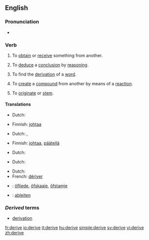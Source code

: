 ==English==

===Pronunciation===
*{{audio|en-us-derive.ogg|Audio (US)}}

===Verb===
{{en-verb|deriv|ing}}
{{rfex}}

# {{context|transitive}} To [[obtain]] or [[receive]] something from another.
# {{context|transitive|logic}} To [[deduce]] a [[conclusion]] by [[reasoning]].
# {{context|transitive|linguistics}} To find the [[derivation]] of a [[word]].
# {{context|transitive|chemistry}} To [[create]] a [[compound]] from another by means of a [[reaction]].
# {{context|intransitive}} To [[originate]] or [[stem]].

====Translations====
{{trans-top|obtain something from another}}
*Dutch: {{t|nl|afleiden}}
{{trans-mid}}
*Finnish: [[johtaa]]
{{trans-bottom}}

{{trans-top|deduce a conclusion by reasoning}}
*Dutch: {{t|nl|afleiden}}, {{t|nl|deduceren}}
{{trans-mid}}
*Finnish: [[johtaa]], [[päätellä]]
{{trans-bottom}}

{{trans-top|find the derivation of a word}}
*Dutch: {{t|nl|afleiden}}
{{trans-mid}}
{{trans-bottom}}

{{trans-top|create a compound from another by means of a reaction}}
*Dutch: {{t|nl|afleiden}}
{{trans-mid}}
{{trans-bottom}}

{{trans-top|originate}}
*Dutch: {{t|nl|ontstaan}}
*French: [[dériver]]
{{trans-mid}}
{{trans-bottom}}

{{checktrans}}
{{trans-top|Translations to be checked}}
*{{ttbc|Frisian}}: [[ôfliede]], [[ôfskaaie]], [[ôfstamje]]
*{{ttbc|German}}: [[ableiten]]
{{trans-bottom}}

===''Derived'' terms===
* [[derivation]]

[[fr:derive]]
[[io:derive]]
[[it:derive]]
[[hu:derive]]
[[simple:derive]]
[[sv:derive]]
[[vi:derive]]
[[zh:derive]]